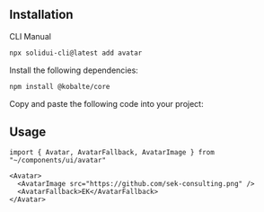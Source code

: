 <MDXHeader
  title="Avatar"
  description="An image element with a fallback for representing the user."
/>

<ComponentPreview name="avatar-demo" />

## Installation

<Tabs defaultValue="cli">

<TabsList>
  <TabsTrigger value="cli">CLI</TabsTrigger>
  <TabsTrigger value="manual">Manual</TabsTrigger>
</TabsList>

<TabsContent value="cli">

```bash
npx solidui-cli@latest add avatar
```

</TabsContent>

<TabsContent value="manual">
<Steps>

<Step>Install the following dependencies: </Step>

```bash
npm install @kobalte/core
```

<Step>Copy and paste the following code into your project: </Step>

<ComponentSource name="avatar" />

</Steps>
</TabsContent>

</Tabs>

## Usage

```tsx
import { Avatar, AvatarFallback, AvatarImage } from "~/components/ui/avatar"
```

```tsx
<Avatar>
  <AvatarImage src="https://github.com/sek-consulting.png" />
  <AvatarFallback>EK</AvatarFallback>
</Avatar>
```

